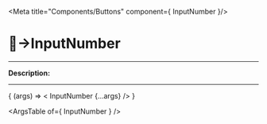 
<Meta title="Components/Buttons" component={ InputNumber }/>

# 🔘→InputNumber
_________

__Description:__

<!-- digite aqui a descrição -->
_________

<Canvas>
  <Story
    name="InputNumber"
    args=""
  >
    { (args) => < InputNumber  {...args} /> }
  </Story>
</Canvas>

<ArgsTable of={ InputNumber } />
